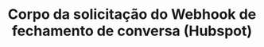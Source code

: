 ---
title: 'Corpo da solicitação do Webhook de fechamento de conversa (Hubspot)'
openapi: '/open-api-files/treble-api-pt.json POST /webhooks/on-conversation-closed-hubspot'
--- 